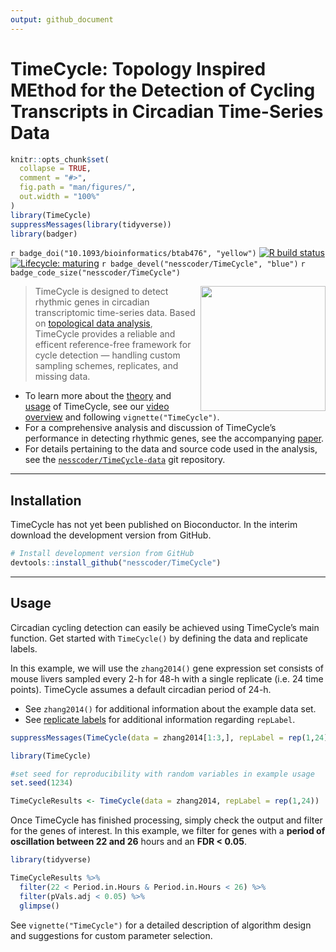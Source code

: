 ```yaml
---
output: github_document
---
```


# TimeCycle: Topology Inspired MEthod for the Detection of Cycling Transcripts in Circadian Time-Series Data

<!-- README.md is generated from README.Rmd. Please edit that file -->

```r
knitr::opts_chunk$set(
  collapse = TRUE,
  comment = "#>",
  fig.path = "man/figures/",
  out.width = "100%"
)
library(TimeCycle)
suppressMessages(library(tidyverse))
library(badger)
```

<!-- badges: start -->

`r badge_doi("10.1093/bioinformatics/btab476", "yellow")`
[![R build status](https://github.com/nesscoder/TimeCycle/workflows/R-CMD-check/badge.svg)](https://github.com/nesscoder/TimeCycle/actions)
[![Lifecycle: maturing](https://img.shields.io/badge/lifecycle-maturing-blue.svg)](https://www.tidyverse.org/lifecycle/#maturing) 
`r badge_devel("nesscoder/TimeCycle", "blue")`
`r badge_code_size("nesscoder/TimeCycle")`

<!-- badges: end -->

<!--
[![BioC status](http://www.bioconductor.org/shields/build/release/bioc/TimeCycle.svg)](https://bioconductor.org/checkResults/release/bioc-LATEST/TimeCycle)
Add Doi when published

https://doi.org/10.1101/2020.11.19.389981
-->

<img src="man/figures/logo.png" width="200" align="right"/>

> TimeCycle is designed to detect rhythmic genes in circadian transcriptomic time-series data. Based on [topological data analysis](https://nesscoder.github.io/TimeCycle/articles/TimeCycle.html#takens-theorem-1), TimeCycle provides a reliable and efficent reference-free framework for cycle detection --- handling custom sampling schemes, replicates, and missing data.

-   To learn more about the [theory](https://nesscoder.github.io/TimeCycle/articles/TimeCycle.html#theory-1) and [usage](https://nesscoder.github.io/TimeCycle/articles/TimeCycle.html#usage-1) of TimeCycle, see our [video overview](https://nesscoder.github.io/TimeCycle/articles/TimeCycle.html#video-overview-1) and following `vignette("TimeCycle")`.
-   For a comprehensive analysis and discussion of TimeCycle's performance in detecting rhythmic genes, see the accompanying [paper](https://doi.org/10.1093/bioinformatics/btab476).
-   For details pertaining to the data and source code used in the analysis, see the [`nesscoder/TimeCycle-data`](https://github.com/nesscoder/TimeCycle-data) git repository.

***

## Installation

TimeCycle has not yet been published on Bioconductor. In the interim download the development version from GitHub.

<!--
```r
# Install release version from CRAN
install.packages("TimeCycle")

# Install development version from GitHub
devtools::install_github("nesscoder/TimeCycle")
```
-->

```r
# Install development version from GitHub
devtools::install_github("nesscoder/TimeCycle")
```

***

## Usage

Circadian cycling detection can easily be achieved using TimeCycle's main function. Get started with `TimeCycle()` by defining the data and replicate labels.

In this example, we will use the `zhang2014()` gene expression set consists of mouse livers sampled every 2-h for 48-h with a single replicate (i.e. 24 time points). TimeCycle assumes a default circadian period of 24-h.

-   See `zhang2014()` for additional information about the example data set.
-   See [replicate labels](https://nesscoder.github.io/TimeCycle/articles/TimeCycle.html#replicate-labels) for additional information regarding `repLabel`.

```r
suppressMessages(TimeCycle(data = zhang2014[1:3,], repLabel = rep(1,24), period = 24, resamplings = 10))
```

```r
library(TimeCycle)

#set seed for reproducibility with random variables in example usage
set.seed(1234) 

TimeCycleResults <- TimeCycle(data = zhang2014, repLabel = rep(1,24))
```

Once TimeCycle has finished processing, simply check the output and filter for the genes of interest. In this example, we filter for genes with a **period of oscillation between 22 and 26** hours and an **FDR \< 0.05**.

```r
library(tidyverse)

TimeCycleResults %>%
  filter(22 < Period.in.Hours & Period.in.Hours < 26) %>%
  filter(pVals.adj < 0.05) %>%
  glimpse()
```

See `vignette("TimeCycle")` for a detailed description of algorithm design and suggestions for custom parameter selection.
